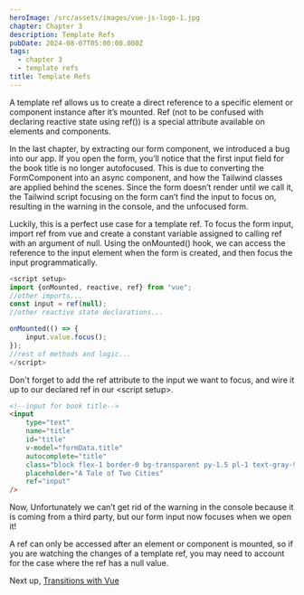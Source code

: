 ```yaml
---
heroImage: /src/assets/images/vue-js-logo-1.jpg
chapter: Chapter 3
description: Template Refs
pubDate: 2024-08-07T05:00:00.000Z
tags:
  - chapter 3
  - template refs
title: Template Refs
---
```


A template ref allows us to create a direct reference to a specific element or component instance after it’s mounted. Ref (not to be confused with declaring reactive state using ref()) is a special attribute available on elements and components.

In the last chapter, by extracting our form component, we introduced a bug into our app. If you open the form, you’ll notice that the first input field for the book title is no longer autofocused. This is due to converting the FormComponent into an async component, and how the Tailwind classes are applied behind the scenes. Since the form doesn’t render until we call it, the Tailwind script focusing on the form can’t find the input to focus on, resulting in the warning in the console, and the unfocused form.

Luckily, this is a perfect use case for a template ref. To focus the form input, import ref from vue and create a constant variable assigned to calling ref with an argument of null. Using the onMounted() hook, we can access the reference to the input element when the form is created, and then focus the input programmatically.

```javascript
<script setup>
import {onMounted, reactive, ref} from "vue";
//other imports...
const input = ref(null);
//other reactive state declarations...

onMounted(() => {
    input.value.focus();
});
//rest of methods and logic...
</script>
```

Don't forget to add the ref attribute to the input we want to focus, and wire it up to our declared ref in our \<script setup>.

```html
<!--input for book title-->
<input
	type="text"
	name="title"
	id="title"
	v-model="formData.title"
	autocomplete="title"
	class="block flex-1 border-0 bg-transparent py-1.5 pl-1 text-gray-900 placeholder:text-gray-400 			focus:ring-0 sm:text-sm sm:leading-6"
	placeholder="A Tale of Two Cities"
	ref="input"
/>
```

Now, Unfortunately we can’t get rid of the warning in the console because it is coming from a third party, but our form input now focuses when we open it!

A ref can only be accessed after an element or component is mounted, so if you are watching the changes of a template ref, you may need to account for the case where the ref has a null value.

Next up, [Transitions with Vue](/post/transitions/ 'Transitions With Vue')
